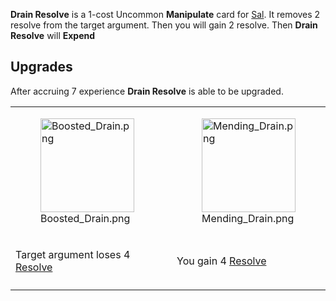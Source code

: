 {{Reupload}}

{{Card
|character = Sal
|rarity = Uncommon
|cardtype = Manipulate
|decktype = Negotiation
|upgradeable = Yes
|expreq = 7
|upgrade1 = Boosted Drain
|upgrade2 = Mending Drain}}
{{Quote|The conversation was quite energizing. Thank you.}}

'''Drain Resolve''' is a 1-cost Uncommon '''Manipulate''' card for [[Sal]]. It removes 2 resolve from the target argument. Then you will gain 2 resolve. Then '''Drain Resolve''' will '''Expend'''

==Upgrades==
After accruing 7 experience '''Drain Resolve''' is able to be upgraded. 
{| class="wikitable" style="text-align:center"
|-
|[[File:Boosted Drain.png|150px]]
|[[File:Mending Drain.png|150px]]
|-
!Target argument loses 4 [[Resolve]]
!You gain 4 [[Resolve]]
|-
|}